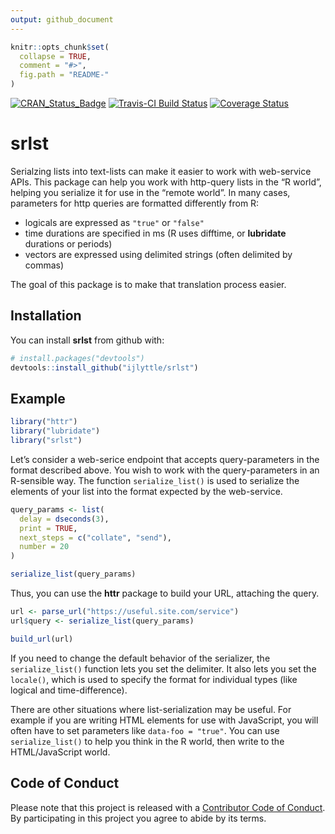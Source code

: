 ```yaml
---
output: github_document
---
```


<!-- README.md is generated from README.Rmd. Please edit that file -->

```r
knitr::opts_chunk$set(
  collapse = TRUE,
  comment = "#>",
  fig.path = "README-"
)
```

[![CRAN_Status_Badge](http://www.r-pkg.org/badges/version/srlst)](https://cran.r-project.org/package=srlst)
[![Travis-CI Build Status](https://travis-ci.org/ijlyttle/srlst.svg?branch=master)](https://travis-ci.org/ijlyttle/srlst)
[![Coverage Status](https://img.shields.io/codecov/c/github/ijlyttle/srlst/master.svg)](https://codecov.io/github/ijlyttle/srlst?branch=master)

# srlst

Serialzing lists into text-lists can make it easier to work with web-service APIs. This package can help you work with http-query lists in the "R world", helping you serialize it for use in the "remote world". In many cases, parameters for http queries are formatted differently from R: 

  - logicals are expressed as `"true"` or `"false"` 
  - time durations are specified in ms (R uses difftime, or **lubridate** durations or periods)
  - vectors are expressed using delimited strings (often delimited by commas)
  
The goal of this package is to make that translation process easier.

## Installation

You can install **srlst** from github with:

```r
# install.packages("devtools")
devtools::install_github("ijlyttle/srlst")
```

## Example

```r
library("httr")
library("lubridate")
library("srlst")
```

Let's consider a web-serice endpoint that accepts query-parameters in the format described above. You wish to work with the query-parameters in an R-sensible way. The function `serialize_list()` is used to serialize the elements of your list into the format expected by the web-service.

```r
query_params <- list(
  delay = dseconds(3),
  print = TRUE,
  next_steps = c("collate", "send"),
  number = 20
)

serialize_list(query_params)
```

Thus, you can use the **httr** package to build your URL, attaching the query.

```r
url <- parse_url("https://useful.site.com/service")
url$query <- serialize_list(query_params)

build_url(url)
```

If you need to change the default behavior of the serializer, the `serialize_list()` function lets you set the delimiter. It also lets you set the `locale()`, which is used to specify the format for individual types (like logical and time-difference). 

There are other situations where list-serialization may be useful. For example if you are writing HTML elements for use with JavaScript, you will often have to set parameters like `data-foo = "true"`. You can use `serialize_list()` to help you think in the R world, then write to the HTML/JavaScript world.

## Code of Conduct

Please note that this project is released with a [Contributor Code of Conduct](CONDUCT.md). By participating in this project you agree to abide by its terms.
